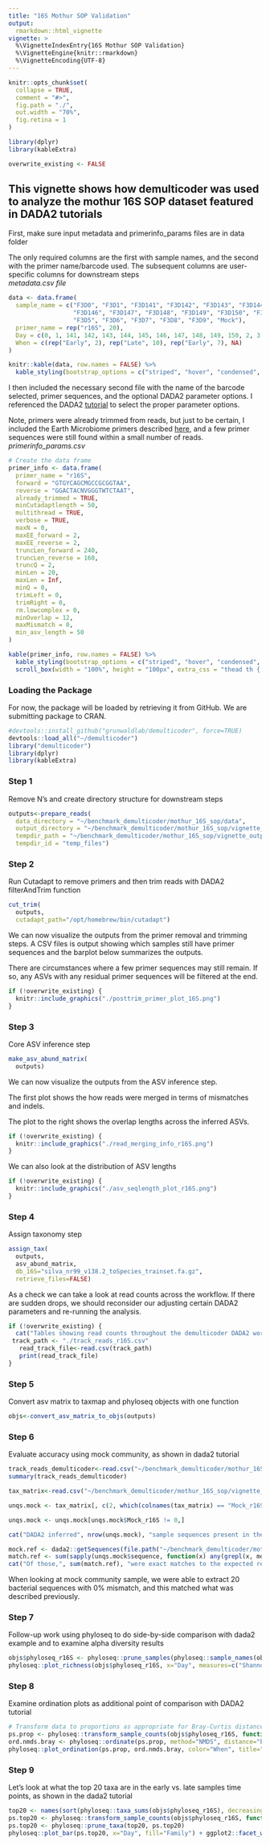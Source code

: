 ```yaml
---
title: "16S Mothur SOP Validation"
output: 
  rmarkdown::html_vignette
vignette: >
  %\VignetteIndexEntry{16S Mothur SOP Validation}
  %\VignetteEngine{knitr::rmarkdown}
  %\VignetteEncoding{UTF-8}
---
```


```r
knitr::opts_chunk$set(
  collapse = TRUE,
  comment = "#>",
  fig.path = "./",
  out.width = "70%",
  fig.retina = 1
)

library(dplyr)
library(kableExtra)
```


```r
overwrite_existing <- FALSE
```

## This vignette shows how demulticoder was used to analyze the mothur 16S SOP dataset featured in DADA2 tutorials

First, make sure input metadata and primerinfo_params files are in data folder  

The only required columns are the first with sample names, and the second with the primer name/barcode used. The subsequent columns are user-specific columns for downstream steps    
*metadata.csv file*
```r
data <- data.frame(
  sample_name = c("F3D0", "F3D1", "F3D141", "F3D142", "F3D143", "F3D144", "F3D145", 
                  "F3D146", "F3D147", "F3D148", "F3D149", "F3D150", "F3D2", "F3D3", 
                  "F3D5", "F3D6", "F3D7", "F3D8", "F3D9", "Mock"),
  primer_name = rep("r16S", 20),
  Day = c(0, 1, 141, 142, 143, 144, 145, 146, 147, 148, 149, 150, 2, 3, 5, 6, 7, 8, 9, NA),
  When = c(rep("Early", 2), rep("Late", 10), rep("Early", 7), NA)
)

knitr::kable(data, row.names = FALSE) %>%
  kable_styling(bootstrap_options = c("striped", "hover", "condensed", full_width = F, font_size = 6))
```

I then included the necessary second file with the name of the barcode selected, primer sequences, and the optional DADA2 parameter options. I referenced the DADA2 [tutorial](https://benjjneb.github.io/dada2/tutorial.html) to select the proper parameter options.  

Note, primers were already trimmed from reads, but just to be certain, I included the Earth Microbiome primers described [here](https://earthmicrobiome.org/protocols-and-standards/16s/), and a few primer sequences were still found within a small number of reads. 
*primerinfo_params.csv*
```r
# Create the data frame
primer_info <- data.frame(
  primer_name = "r16S",
  forward = "GTGYCAGCMGCCGCGGTAA",
  reverse = "GGACTACNVGGGTWTCTAAT",
  already_trimmed = TRUE,
  minCutadaptlength = 50,
  multithread = TRUE,
  verbose = TRUE,
  maxN = 0,
  maxEE_forward = 2,
  maxEE_reverse = 2,
  truncLen_forward = 240,
  truncLen_reverse = 160,
  truncQ = 2,
  minLen = 20,
  maxLen = Inf,
  minQ = 0,
  trimLeft = 0,
  trimRight = 0,
  rm.lowcomplex = 0,
  minOverlap = 12,
  maxMismatch = 0,
  min_asv_length = 50
)

kable(primer_info, row.names = FALSE) %>%
  kable_styling(bootstrap_options = c("striped", "hover", "condensed", "responsive", full_width = F, font_size = 12)) %>%
  scroll_box(width = "100%", height = "100px", extra_css = "thead th { white-space: nowrap; }")
```

### Loading the Package  

For now, the package will be loaded by retrieving it from GitHub. 
We are submitting package to CRAN. 
```r
#devtools::install_github("grunwaldlab/demulticoder", force=TRUE)
devtools::load_all("~/demulticoder")
library("demulticoder")
library(dplyr)
library(kableExtra)
```

### Step 1  
Remove N's and create directory structure for downstream steps
```r
outputs<-prepare_reads(
  data_directory = "~/benchmark_demulticoder/mothur_16S_sop/data", 
  output_directory = "~/benchmark_demulticoder/mothur_16S_sop/vignette_outputs",
  tempdir_path = "~/benchmark_demulticoder/mothur_16S_sop/vignette_outputs_temp",
  tempdir_id = "temp_files")
```

### Step 2  
Run Cutadapt to remove primers and then trim reads with DADA2 filterAndTrim function 
```r
cut_trim(
  outputs,
  cutadapt_path="/opt/homebrew/bin/cutadapt")
```

We can now visualize the outputs from the primer removal and trimming steps. A CSV files is output showing which samples still have primer sequences and the barplot below summarizes the outputs. 

There are circumstances where a few primer sequences may still remain. If so, any ASVs with any residual primer sequences will be filtered at the end.  

```r
if (!overwrite_existing) {
  knitr::include_graphics("./posttrim_primer_plot_16S.png")
}
```

### Step 3  
Core ASV inference step
```r
make_asv_abund_matrix(
  outputs)
```

We can now visualize the outputs from the ASV inference step.  

The first plot shows the how reads were merged in terms of mismatches and indels. 

The plot to the right shows the overlap lengths across the inferred ASVs.  

```r
if (!overwrite_existing) {
  knitr::include_graphics("./read_merging_info_r16S.png")
}
```

We can also look at the distribution of ASV lengths  

```r
if (!overwrite_existing) {
  knitr::include_graphics("./asv_seqlength_plot_r16S.png")
}
```

### Step 4  
Assign taxonomy step  

```r
assign_tax(
  outputs,
  asv_abund_matrix,
  db_16S="silva_nr99_v138.2_toSpecies_trainset.fa.gz",
  retrieve_files=FALSE)
```

As a check we can take a look at read counts across the workflow. If there are sudden drops, we should reconsider our adjusting certain DADA2 parameters and re-running the analysis.  

```r
if (!overwrite_existing) {
  cat("Tables showing read counts throughout the demulticoder DADA2 workflow\n")
 track_path <- "./track_reads_r16S.csv"
   read_track_file<-read.csv(track_path)
   print(read_track_file)
}
```

### Step 5  
Convert asv matrix to taxmap and phyloseq objects with one function  

```r
objs<-convert_asv_matrix_to_objs(outputs)
```

### Step 6  
Evaluate accuracy using mock community, as shown in dada2 tutorial  
```r
track_reads_demulticoder<-read.csv("~/benchmark_demulticoder/mothur_16S_sop/vignette_outputs/track_reads_r16S.csv", row.names = 1)
summary(track_reads_demulticoder)

tax_matrix<-read.csv("~/benchmark_demulticoder/mothur_16S_sop/vignette_outputs/final_asv_abundance_matrix_r16S.csv")

unqs.mock <- tax_matrix[, c(2, which(colnames(tax_matrix) == "Mock_r16S"))]

unqs.mock <- unqs.mock[unqs.mock$Mock_r16S != 0,]

cat("DADA2 inferred", nrow(unqs.mock), "sample sequences present in the Mock community.\n")

mock.ref <- dada2::getSequences(file.path("~/benchmark_demulticoder/mothur_16S_sop/data", "HMP_MOCK.v35.fasta"))
match.ref <- sum(sapply(unqs.mock$sequence, function(x) any(grepl(x, mock.ref))))
cat("Of those,", sum(match.ref), "were exact matches to the expected reference sequences.\n")
```

When looking at mock community sample, we were able to extract 20 bacterial sequences with 0% mismatch, and this matched what was described previously. 

### Step 7  
Follow-up work using phyloseq to do side-by-side comparison with dada2 example and to examine alpha diversity results
```r
objs$phyloseq_r16S <- phyloseq::prune_samples(phyloseq::sample_names(objs$phyloseq_r16S) != "Mock_r16S", objs$phyloseq_r16S) # Remove mock sample
phyloseq::plot_richness(objs$phyloseq_r16S, x="Day", measures=c("Shannon", "Simpson"), color="When")
```

### Step 8  
Examine ordination plots as additional point of comparison with DADA2 tutorial
```r
# Transform data to proportions as appropriate for Bray-Curtis distances
ps.prop <- phyloseq::transform_sample_counts(objs$phyloseq_r16S, function(otu) otu/sum(otu))
ord.nmds.bray <- phyloseq::ordinate(ps.prop, method="NMDS", distance="bray")
phyloseq::plot_ordination(ps.prop, ord.nmds.bray, color="When", title="Bray NMDS")
```

### Step 9  
Let's look at what the top 20 taxa are in the early vs. late samples  time points, as shown in the dada2 tutorial
```r
top20 <- names(sort(phyloseq::taxa_sums(objs$phyloseq_r16S), decreasing=TRUE))[1:20]
ps.top20 <- phyloseq::transform_sample_counts(objs$phyloseq_r16S, function(OTU) OTU/sum(OTU))
ps.top20 <- phyloseq::prune_taxa(top20, ps.top20)
phyloseq::plot_bar(ps.top20, x="Day", fill="Family") + ggplot2::facet_wrap(~When, scales="free_x")
```